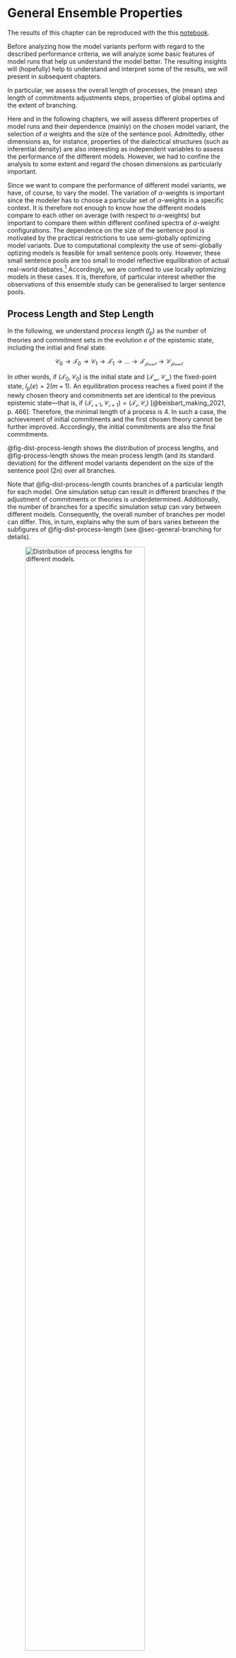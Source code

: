 # General Ensemble Properties {#sec-general-props}


::: {.callout-note}
The results of this chapter can be reproduced with the this [notebook]({{< var link.nb-intro-general-props >}}).
:::

Before analyzing how the model variants perform with regard to the described performance criteria, we will analyze some basic features of model runs that help us understand the model better. The resulting insights will (hopefully) help to understand and interpret some of the results, we will present in subsequent chapters.  

In particular, we assess the overall length of processes, the (mean) step length of commitments adjustments steps, properties of global optima and the extent of branching.

Here and in the following chapters, we will assess different properties of model runs and their dependence (mainly) on the chosen model variant, the selection of $\alpha$ weights and the size of the sentence pool. Admittedly, other dimensions as, for instance, properties of the dialectical structures (such as inferential density) are also interesting as independent variables to assess the performance of the different models. However, we had to confine the analysis to some extent and regard the chosen dimensions as particularly important. 

Since we want to compare the performance of different model variants, we have, of course, to vary the model. The variation of $\alpha$-weights is important since the modeler has to choose a particular set of $\alpha$-weights in a specific context. It is therefore not enough to know how the different models compare to each other on average (with respect to $\alpha$-weights) but important to compare them within different confined spectra of $\alpha$-weight configurations. The dependence on the size of the sentence pool is motivated by the practical restrictions to use semi-globally optimizing model variants. Due to computational complexity the use of semi-globally optizing models is feasible for small sentence pools only. However, these small sentence pools are too small to model reflective equilibration of actual real-world debates.^[Note/link about Andreas' modelling of Tanja's reconstruction.] Accordingly, we are confined to use locally optimizing models in these cases. It is, therefore, of particular interest whether the observations of this ensemble study can be generalised to larger sentence pools. 

## Process Length and Step Length

In the following, we understand *process length* ($l_p$) as the number of theories and commitment sets in the evolution $e$ of the epistemic state, including the initial and final state. 

$$
\mathcal{C_0} \rightarrow \mathcal{T_0} \rightarrow \mathcal{C_1} \rightarrow \mathcal{T_1} \rightarrow \dots \rightarrow \mathcal{T_{final}} \rightarrow \mathcal{C_{final}}
$$

In other words, if $(\mathcal{T_{0}}, \mathcal{C_{0}})$ is the initial state and $(\mathcal{T_{m}}, \mathcal{C_{m}})$ the fixed-point state, $l_p(e)=2(m+1)$. An equilibration process reaches a fixed point if the newly chosen theory and commitments set are identical to the previous epistemic state---that is, if $(\mathcal{T_{i+1}}, \mathcal{C_{i+1}})=(\mathcal{T_{i}}, \mathcal{C_{i}})$  [@beisbart_making_2021, p. 466]. Therefore, the minimal length of a process is $4$. In such a case, the achievement of initial commitments and the first chosen theory cannot be further improved. Accordingly, the initial commitments are also the final commitments. 

@fig-dist-process-length shows the distribution of process lengths, and @fig-process-length shows the mean process length (and its standard deviation) for the different model variants dependent on the size of the sentence pool ($2n$) over all branches. 

Note that @fig-dist-process-length counts branches of a particular length for each model. One simulation setup can result in different branches if the adjustment of commitments or theories is underdetermined. Additionally, the number of branches for a specific simulation setup can vary between different models. Consequently, the overall number of branches per model can differ. This, in turn, explains why the sum of bars varies between the subfigures of @fig-dist-process-length (see @sec-general-branching for details).

![Distribution of process lengths for different models.](figures/dist-process-length){width=80%  #fig-dist-process-length}

The first interesting observation is that the semi-globally optimizing models (`QuadraticGlobalRE` and `LinearGlobalRE`) reach their fixed points quickly. Often, they adjust their commitments only once ($l_p(e)=6$); the linear model variant (`LGRE`) will sometimes not even adjust the initial commitments of processes ($l_p(e)=4$). In contrast, the locally optimizing models (`QuardraticLocalRE` and `LinearLocalRE`) need significantly more adjustment steps. This difference is expected if we assume that local and global optima commitments are not often in the $1$-neighbourhood of initial commitments (see @fig-distance-init-final-coms and @fig-distance-go-coms-n). Under this assumption, the locally searching models will need more than one adjustment step to reach a global or local optimum.

![Mean process length for different models and sentence pools.](figures/process-length){width=80%  #fig-process-length}

Additionally, the models `QuardraticLocalRE` and `LinearLocalRE` have a much larger variance in process lengths than the models `QuadraticGlobalRE` and `LinearGlobalRE`.

A third observation concerns the difference in process lengths between semi-globally and locally optimizing models in terms of their dependence on the sentence pool. @fig-process-length suggests that the process length of locally optimizing models increases with the size of the sentence pool. The semi-globally optimizing models lack such a dependence on the sentence pool size.   

A possible explanation is motivated by analyzing the step length during the adjustment of commitments. @fig-step-length shows the mean distance between adjacent commitments sets in the evolution of epistemic states over all branches. For simplicity, we measure the distance between two commitment sets by their simple Hamming distance, defined as the number of sentences not shared by both sets. For example, the simple Hamming distance between the commitments sets $\{s_1,s_2\}$ and $\{s_2,s_3\}$ is $2$ since there are two sentences ($s_1$ and $s_3$) not shared by both sets. 

![Mean step length of adjacent commitments for different models and sentence pools.](figures/step-length){width=80%  #fig-step-length}

Unsurprisingly, the locally optimizing models have roughly a mean step length of $1$ since they are confined in their choice of new commitments to the $1$-neighbourhood.^[The mean distance is, for some cases, slightly greater than $1$, which can be simply explained: The definition of the $1$-neighbourhood is based on another Hamming distance than the one used here. In particular, there are sentence sets in the $1$-neighbourhood of a sentence set whose simple Hamming distance is greater than $1$. For instance, the set $\mathcal{C}_1=\{s_1, \neg s_2\}$  is in the $1$-neighbourhood of the sentence set $\mathcal{C}_2=\{s_1,s_2\}$ since it only needs an attitude change towards one sentence (i.e., an attitude change towards $s_2$ from rejection to acceptance). However, the simple Hamming distance is $2$ since both $s_2$ and $\neg s_2$ are not shared by $\mathcal{C}_1$ and $\mathcal{C}_2$.]  In contrast, the semi-globally optimizing models take bigger leaps with an increasing sentence pool size.  @fig-distance-init-final-coms shows why: With the increasing size of the sentence pool, the mean distance between initial commitments and fixed-point commitments increases. In other words, RE processes must overcome larger distances to reach their final states. Semi-globally optimizing models can walk this distance with fewer steps (@fig-process-length) since they can take comparably large steps (@fig-step-length). Locally optimizing models are confined to small steps (@fig-step-length) and, thus, have to take more steps  (@fig-process-length).

![Mean distance between initial commitments and fixed points.](figures/distance-init-final-coms){width=80%  #fig-distance-init-final-coms}

## Global Optima {#sec-general-props-go}

Global optima are fully determined by the achievement function of the RE model. Accordingly, global optima might differ between the linear and quadratic model variants but do not depend on whether the RE process is based on a local or semi-global optimization. In the following, we will therefore summarize analysis results with respect to global optima for linear models under the heading `LinearRE` and for quadratic models under the heading `QuadraticRE`.^[In our data set, the analysis results might differ between semi-globally and locally optimizing models, which is, however, an artifact of the difference in interrupted model runs (i.e., model runs that could not properly end (see @sec-intro-ensemble-description)). For the subsequent analysis of global optima, we rely on the model results of `QuadraticGlobalRE` and `LinearGlobalRE` since they had fewer interrupted model runs.]

The mean number of global optima does not differ significantly between linear and quadratic models ($5\pm 26$ vs. $5\pm 14$) and does not depend on the size of the sentence pool (see @fig-number-global-optima).

![Number of global optima for different $n$.](figures/number-global-optima){width=80%  #fig-number-global-optima}

However, the heatmap in @fig-hm-mean-n-global-optima shows an interesting dependence on the $\alpha$-weights. 

Here and in the following chapters, we will often rely on such heatmaps. Let us therefore provide some clarifications of their interpretation. If we are interested in visualising the dependence on $\alpha$-weight configurations (i.e., a specific triples of $\alpha_A$, $\alpha_F$ and $\alpha_S$), it is sufficient to use two dimensions ($\alpha_A$ and $\alpha_S$ in our case) since the three weights $\alpha_A$, $\alpha_F$ and $\alpha_S$ are not independent. The diagonals in these heatmaps from southwest to northeast are isolines for the faithfulness weight ($\alpha_F$). In the following, we will refer to specific cells in these heatmaps in the typical $(x,y)$ fashion. For instance, we will call the cell with $\alpha_S=0.5$ and $\alpha_A=0.2$ the $(0.5,0.2)$ cell.  

Now, let's come back to @fig-hm-mean-n-global-optima. For each simulation setup there is not necessarily one global optimum. Instead, there can be multiple global optima. Each cell in the heatmap provides for a specific $\alpha$-weight configuration the mean number of global optima (over all simulation setups with this $\alpha$-weight configuration). For the quadratic models, the number of global optima (and its variance) increases with an increase in $\alpha_S$. For the linear models, on the other hand, the number of global optima is comparably low ($1-3$) in all cells with the exception of the three islands $(0.4,0.3)$, $(0.6,0.2)$ and $(0.8,0.1)$. These cells are characterised by $\alpha_F = \alpha_A$. For linear models, there are more ties in the achievement function under these conditions (see @sec-appendix-tipping), which results in an increase in global optima.  

![Mean number of global optima for different $\alpha$-weight configurations.](figures/hm-mean-n-global-optima){width=88%  #fig-hm-mean-n-global-optima}

Besides analysing the number of global optima, it is helpful to get a preliminary grasp on some topological properties of global optima. How are the commitments of global optima distributed over the space of all minimally consistent commitments? Are they located in a dense way to each other, or are they widely distributed in the whole space? What is their distance from initial commitments? 

@fig-mean-distance-global-optima-n and @fig-mean-distance-global-optima-al depict the mean distance of global-optimum commitments in dependence of the sentence pool's size and $\alpha_F$. We calculated for each configuration setup that has more than one global optimum the mean (simple Hamming) distance between global-optimum commitments and took the average of these means with respect to different ensemble properties. The share of configuration setups that have more than one global optimum is $0.58$ over all models, $0.54$ for linear models and $0.62$ for quadratic models.^[Note that global optima a process-independent. Hence, semi-globally and locally optimizing models do not differ with respect to their global optima.]

![Mean distance of global-optima commitments for different $n$.](figures/mean-distance-global-optima-n){width=80%  #fig-mean-distance-global-optima-n}

![Mean distance of global-optima commitments for different $\alpha$.](figures/mean-distance-global-optima-al){width=80%  #fig-mean-distance-global-optima-al}

@fig-distance-go-coms-n and @fig-distance-go-coms-al, one the other hand, depict the mean distance between initial commitments and global-optimum commitments. For that, we calculated for each simulation setup the mean (simple Hamming) distance between initial commitments and all global-optimum commitments of the simulation setup and, again, took the average of these means with respect to different ensemble properties.

![Mean distance between initial commitments and optimal commitments for different $n$.](figures/distance-go-coms-n){width=80%  #fig-distance-go-coms-n}

![Mean distance between initial commitments and optimal commitments for different $\alpha$.](figures/distance-go-coms-al){width=80%  #fig-distance-go-coms-al}

@fig-mean-distance-global-optima-n and  @fig-distance-go-coms-n are hard to interpret. The mean distance of global optima does not seem to depend on the size of the sentence pool; the mean distance of initial commitments and global-optimum commitments might increase with the size of the sentence pool. However, without an additional consideration of larger sentence pools, we cannot draw these conclusions with certainty due to the large variance.

@fig-mean-distance-global-optima-al and @fig-distance-go-coms-al, one the other hand, show that the mean distance of initial commitments and global-optimum commitments as well as the mean distance between global-optimum commitments depend on $\alpha_F$. The smaller $\alpha_F$, the larger the distance. This result is not suprising. The weight $\alpha_F$ determines the extent to what final commitments should resemble initial commitments. You can think of $\alpha_F$ as the magnitude of an attractive force that pulls the commitments of the epistemic state to the initial commitments. Accordingly, if $\alpha_F$ gets smaller, global optima and fixed points will be distributed more widerspread in the space of epistemic states.   



## Branching {#sec-general-branching}

The choice of a new theory (or a new set of commitments respectively) is underdetermined if there are different candidate theories (or commitment sets) that maximize the achievement of the accordingly adjusted epistemic state. In such a case, the model randomly chooses the new epistemic state. The model we use is able to track all these different branches to assess the degree of this type of underdetermination and to determine all possible fixed points for each configuration setup.

![Mean number of branches for different models and sentence pools.](figures/mean-branches){width=80%  #fig-mean-branches}

@fig-mean-branches shows the mean number of branches with their dependence on the model and sentence pool. It suggests that branching is more prevalent in locally optimizing models. The large variance can be partly explained by the heat maps in @fig-hm-mean-branches, which depict mean values (and standard deviations) for different weight combinations. 

For `LinearGlobalRE` there are, again, islands with many branches (the cells $(0.4,0.3)$, $(0.6,0.2)$ and $(0.8,0.1)$) which are characterised by $\alpha_F = \alpha_A$. The high number of branches correlates with a high number of fixed points (compare @fig-hm-mean-n-fixed-points) and a high number of global optima within these cells (compare @fig-hm-mean-n-global-optima). We might, therefore, hypothesize that the model produces a high number of branches in these cells due to the high number of global optima.^[In @sec-go-and-fp, we will analyze to what extent the model is able to reach these global optima. The numbers ($7/8/8$ branches and fixed points and $11/32/25$ global optima) suggest that the number of fixed points are nevertheless not enough to reach all these global optima (see, e.g., @fig-hm-rel-fpgo-fp-rp and @fig-hm-rel-fpgo-go in @sec-go-and-fp).]

![Mean number of branches for different models and weights.](figures/hm-mean-branches){width=88%  #fig-hm-mean-branches}

Interestingly, the identified hotspots of branches (and fixed points) for the `LinearGlobalRE` model are not reproduced by its locally optimizing cousin. This suggests that the `LinearLocalRE` model will perform worse than the `LinearGlobalRE` model to reach the increased amount of global optima.^[A hypothesis we will scrutinize in @sec-go-and-fp (see, e.g., @fig-hm-rel-fpgo-fp-rp and @fig-hm-rel-fpgo-go).]

The "$\alpha_F=\alpha_A$"-line is, however, also relevant for the `LinearLocalRE` model. Above that line, branching is comparably low (roughly $1-3$) and below that line comparably high (with a high variance). The high number of branches does, however, not correlate with a high number of fixed points (see @fig-hm-mean-n-fixed-points). In other words, a lot of these branches end up in the same fixed point. This behaviour is to some extent even observable in the `QuadraticLocalRE` model.

![Mean number of fixed points for different models and weights.](figures/hm-mean-n-fixed-points){width=88%  #fig-hm-mean-n-fixed-points}




